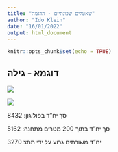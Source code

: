 ```yaml
---
title: "שאטלים שכונתיים - הדגמה"
author: "Ido Klein"
date: "16/01/2022"
output: html_document
---
```


```r
knitr::opts_chunk$set(echo = TRUE)
```

## דוגמא - גילה

![](paste-7AEF0BAC.png)

![](paste-95B0DF51.png)

סך יח"ד בפוליגון: 8432

סך יח"ד בתוך 200 מטרים מתחנה: 5162

3270 יח"ד משורתים גרוע על ידי תחצ

<link href="my-style.css" rel="stylesheet">
